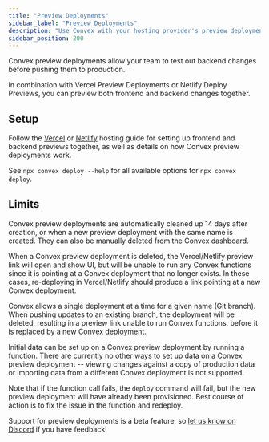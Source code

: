 ```yaml
---
title: "Preview Deployments"
sidebar_label: "Preview Deployments"
description: "Use Convex with your hosting provider's preview deployments"
sidebar_position: 200
---
```


Convex preview deployments allow your team to test out backend changes before
pushing them to production.

In combination with Vercel Preview Deployments or Netlify Deploy Previews, you
can preview both frontend and backend changes together.

<ProFeatureUpsell feature="Convex preview deployments" verb="require" />

<BetaAdmonition feature="Convex preview deployments" verb="are" />

## Setup

Follow the [Vercel](/docs/production/hosting/vercel.mdx#preview-deployments) or
[Netlify](/docs/production/hosting/netlify.mdx#deploy-previews) hosting guide
for setting up frontend and backend previews together, as well as details on how
Convex preview deployments work.

See `npx convex deploy --help` for all available options for
`npx convex deploy`.

## Limits

Convex preview deployments are automatically cleaned up 14 days after creation,
or when a new preview deployment with the same name is created. They can also be
manually deleted from the Convex dashboard.

When a Convex preview deployment is deleted, the Vercel/Netlify preview link
will open and show UI, but will be unable to run any Convex functions since it
is pointing at a Convex deployment that no longer exists. In these cases,
re-deploying in Vercel/Netlify should produce a link pointing at a new Convex
deployment.

Convex allows a single deployment at a time for a given name (Git branch). When
pushing updates to an existing branch, the deployment will be deleted, resulting
in a preview link unable to run Convex functions, before it is replaced by a new
Convex deployment.

Initial data can be set up on a Convex preview deployment by running a function.
There are currently no other ways to set up data on a Convex preview deployment
-- viewing changes against a copy of production data or importing data from a
different Convex deployment is not supported.

Note that if the function call fails, the `deploy` command will fail, but the
new preview deployment will have already been provisioned. Best course of action
is to fix the issue in the function and redeploy.

Support for preview deployments is a beta feature, so
[let us know on Discord](https://convex.dev/community) if you have feedback!
